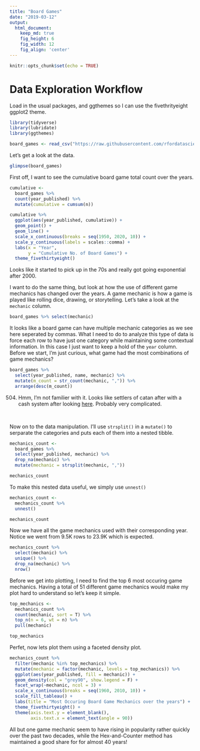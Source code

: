 ```yaml
---
title: "Board Games"
date: "2019-03-12"
output:
  html_document:  
    keep_md: true
    fig_height: 6
    fig_width: 12
    fig_align: 'center'
---
```


```r
knitr::opts_chunk$set(echo = TRUE)
```

# Data Exploration Workflow

Load in the usual packages, and ggthemes so I can use the fivethrityeight ggplot2 theme.
```r
library(tidyverse)
library(lubridate)
library(ggthemes)

board_games <- read_csv("https://raw.githubusercontent.com/rfordatascience/tidytuesday/master/data/2019/2019-03-12/board_games.csv")
```

Let's get a look at the data.

```r
glimpse(board_games)
```

First off, I want to see the cumulative board game total count over the years.

```r
cumulative <- 
  board_games %>% 
  count(year_published) %>% 
  mutate(cumulative = cumsum(n))
```

```r
cumulative %>% 
  ggplot(aes(year_published, cumulative)) +
  geom_point() +
  geom_line() +
  scale_x_continuous(breaks = seq(1950, 2020, 10)) +
  scale_y_continuous(labels = scales::comma) +
  labs(x = "Year",
       y = "Cumulative No. of Board Games") +
  theme_fivethirtyeight()
```
  
Looks like it started to pick up in the 70s and really got going exponential after 2000.

I want to do the same thing, but look at how the use of different game mechanics has changed over the years. A game mechanic is how a game is played like rolling dice, drawing, or storytelling. Let's take a look at the `mechanic` column.

```r
board_games %>% select(mechanic)
```

It looks like a board game can have multiple mechanic categories as we see here seperated by commas. What I need to do to analyze this type of data is force each row to have just one category while maintaining some contextual information. In this case I just want to keep a hold of the `year` column. Before we start, I'm just curious, what game had the most combinations of game mechanics?

```r
board_games %>% 
  select(year_published, name, mechanic) %>% 
  mutate(m_count = str_count(mechanic, ",")) %>%
  arrange(desc(m_count))
```

504. Hmm, I'm not familier with it. Looks like settlers of catan after with a cash system after looking [here](https://boardgamegeek.com/image/2703890/504). Probably very complicated.

<br>

Now on to the data manipulation. I'll use `strsplit()` in a `mutate()` to serparate the categories and puts each of them into a nested tibble.

```r
mechanics_count <- 
  board_games %>% 
  select(year_published, mechanic) %>% 
  drop_na(mechanic) %>% 
  mutate(mechanic = strsplit(mechanic, ","))

mechanics_count
```

To make this nested data useful, we simply use `unnest()`

```r
mechanics_count <- 
  mechanics_count %>% 
  unnest()

mechanics_count
```

Now we have all the game mechanics used with their corresponding year. Notice we went from 9.5K rows to 23.9K which is expected.

```r
mechanics_count %>%
  select(mechanic) %>% 
  unique() %>%
  drop_na(mechanic) %>%
  nrow()
```

Before we get into plotting, I need to find the top 6 most occuring game mechanics. Having a total of 51 different game mechanics would make my plot hard to understand so let's keep it simple. 

```r
top_mechanics <- 
  mechanics_count %>% 
  count(mechanic, sort = T) %>% 
  top_n(n = 6, wt = n) %>% 
  pull(mechanic)

top_mechanics
```

Perfet, now lets plot them using a faceted density plot.

```r
mechanics_count %>% 
  filter(mechanic %in% top_mechanics) %>% 
  mutate(mechanic = factor(mechanic, levels = top_mechanics)) %>% 
  ggplot(aes(year_published, fill = mechanic)) +
  geom_density(col = "grey90", show.legend = F) +
  facet_wrap(~mechanic, ncol = 3) +
  scale_x_continuous(breaks = seq(1960, 2010, 10)) +
  scale_fill_tableau() +
  labs(title = "Most Occuring Board Game Mechanics over the years") +
  theme_fivethirtyeight() +
  theme(axis.text.y = element_blank(),
        axis.text.x = element_text(angle = 90))
```

All but one game mechanic seem to have rising in popularity rather quickly over the past two decades, while the Hex-and-Counter method has maintained a good share for for almost 40 years!

<br>